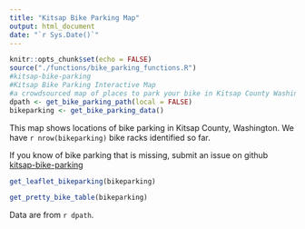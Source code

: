 ```yaml
---
title: "Kitsap Bike Parking Map"
output: html_document
date: "`r Sys.Date()`"
---
```


```r
knitr::opts_chunk$set(echo = FALSE)
source("./functions/bike_parking_functions.R")
#kitsap-bike-parking
#Kitsap Bike Parking Interactive Map
#a crowdsourced map of places to park your bike in Kitsap County Washington
dpath <- get_bike_parking_path(local = FALSE)
bikeparking <- get_bike_parking_data()

```

This map shows locations of bike parking in Kitsap County, Washington. We have `r nrow(bikeparking)` bike racks identified so far.

If you know of bike parking that is missing, submit an issue on github [kitsap-bike-parking](https://github.com/monkeywithacupcake/kitsap-bike-parking)

```r
get_leaflet_bikeparking(bikeparking)
```

```r
get_pretty_bike_table(bikeparking)
```

Data are from `r dpath`.